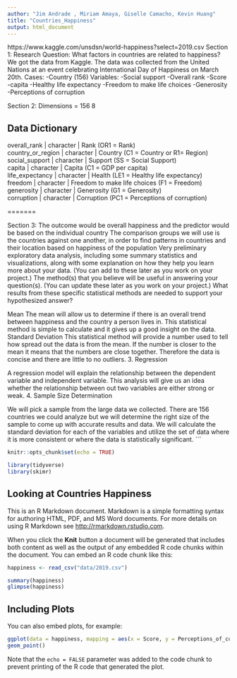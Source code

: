```yaml
---
author: "Jim Andrade , Miriam Amaya, Giselle Camacho, Kevin Huang"
title: "Countries_Happiness"
output: html_document
---
```

https://www.kaggle.com/unsdsn/world-happiness?select=2019.csv
Section 1:
Research Question: What factors in countries are related to happiness?
We got the data from Kaggle. The data was collected from the United Nations at an event celebrating International Day of Happiness on March 20th. 
Cases:
-Country (156)
Variables:
-Social support
-Overall rank 
-Score
-capita
-Healthy life expectancy
-Freedom to make life choices
-Generosity
-Perceptions of corruption
 
Section 2:
Dimensions = 156  8

## Data Dictionary

| overall_rank               | character | Rank (OR1 = Rank) 

| country_or_region      | character | Country (C1 = Country or R1= Region)  

| social_support      | character | Support (SS = Social Support)

| capita            | character | Capita (C1 = GDP per capita)

| life_expectancy         | character | Health (LE1 = Healthy life expectancy)

| freedom         | character | Freedom to make life choices
  (F1 = Freedom)

| generosity       | character | Generosity (G1 = Generosity)
 
| corruption       | character | Corruption (PC1 = Perceptions of corruption)

=======

Section 3:
The outcome would be overall happiness and the predictor would be based on the individual country
The comparison groups we will use is the countries against one another, in order to find patterns in countries and their location based on happiness of the population
Very preliminary exploratory data analysis, including some summary statistics and visualizations, along with some explanation on how they help you learn more about your data. (You can add to these later as you work on your project.)
The method(s) that you believe will be useful in answering your question(s). (You can update these later as you work on your project.)
What results from these specific statistical methods are needed to support your hypothesized answer?

Mean
The mean will allow us to determine if there is an overall trend between happiness and the country a person lives in. This statistical method is simple to calculate and it gives up a good insight on the data.
Standard Deviation
This statistical method will provide a number used to tell how spread out the data is from the mean. If the number is closer to the mean it means that the numbers are close together. Therefore the data is concise and there are little to no outliers.
     3. Regression

A regression model will explain the relationship between the dependent variable and independent variable. This analysis will give us an idea whether the relationship between out two variables are either strong or weak.
    4. Sample Size Determination

We will pick a sample from the large data we collected. There are 156 countries we could analyze but we will determine the right size of the sample to come up with accurate results and data. We will calculate the standard deviation for each of the variables and utilize the set of data where it is more consistent or where the data is statistically significant.
 ```


```r
knitr::opts_chunk$set(echo = TRUE)
```

```r
library(tidyverse)
library(skimr)
```

## Looking at Countries Happiness

This is an R Markdown document. Markdown is a simple formatting syntax for authoring HTML, PDF, and MS Word documents. For more details on using R Markdown see <http://rmarkdown.rstudio.com>.

When you click the **Knit** button a document will be generated that includes both content as well as the output of any embedded R code chunks within the document. You can embed an R code chunk like this:
```r
happiness <- read_csv("data/2019.csv")
```

```r
summary(happiness)
glimpse(happiness)
```


## Including Plots

You can also embed plots, for example:

```r
ggplot(data = happiness, mapping = aes(x = Score, y = Perceptions_of_corruption)) + 
geom_point()
```

Note that the `echo = FALSE` parameter was added to the code chunk to prevent printing of the R code that generated the plot.
